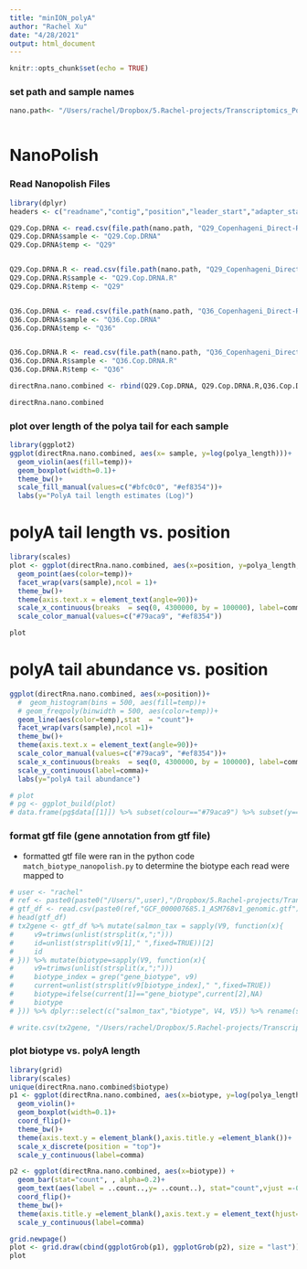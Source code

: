 ```yaml
---
title: "minION_polyA"
author: "Rachel Xu"
date: "4/28/2021"
output: html_document
---
```


```r
knitr::opts_chunk$set(echo = TRUE)
```

### set path and sample names
```r

nano.path<- "/Users/rachel/Dropbox/5.Rachel-projects/Transcriptomics_PolyATail/polyAtail/nanopolish_output"



```

# NanoPolish

### Read Nanopolish Files 
```r
library(dplyr)
headers <- c("readname","contig","position","leader_start","adapter_start","polya_start","transcript_start","read_rate","polya_length","qc_tag","biotype")

Q29.Cop.DRNA <- read.csv(file.path(nano.path, "Q29_Copenhageni_Direct-RNA_FAST5_Pass.nanopolish.polyA.pass_only.biotypeAnnotated.tsv"),sep = "\t", col.names =headers)
Q29.Cop.DRNA$sample <- "Q29.Cop.DRNA"
Q29.Cop.DRNA$temp <- "Q29"


Q29.Cop.DRNA.R <- read.csv(file.path(nano.path, "Q29_Copenhageni_Direct-RNA_Repeat_FAST5_Pass.nanopolish.polyA.pass_only.biotypeAnnotated.tsv"),sep = "\t", col.names =headers)
Q29.Cop.DRNA.R$sample <- "Q29.Cop.DRNA.R"
Q29.Cop.DRNA.R$temp <- "Q29"


Q36.Cop.DRNA <- read.csv(file.path(nano.path, "Q36_Copenhageni_Direct-RNA_FAST5_Pass.nanopolish.polyA.pass_only.biotypeAnnotated.tsv"),sep = "\t", col.names =headers)
Q36.Cop.DRNA$sample <- "Q36.Cop.DRNA"
Q36.Cop.DRNA$temp <- "Q36"


Q36.Cop.DRNA.R <- read.csv(file.path(nano.path, "Q36_Copenhageni_Direct-RNA_Repeat_FAST5_Pass.nanopolish.polyA.pass_only.biotypeAnnotated.tsv"),sep = "\t", col.names =headers)
Q36.Cop.DRNA.R$sample <- "Q36.Cop.DRNA.R"
Q36.Cop.DRNA.R$temp <- "Q36"

directRna.nano.combined <- rbind(Q29.Cop.DRNA, Q29.Cop.DRNA.R,Q36.Cop.DRNA,Q36.Cop.DRNA.R)

directRna.nano.combined
```


### plot over length of the polya tail for each sample
```r
library(ggplot2)
ggplot(directRna.nano.combined, aes(x= sample, y=log(polya_length)))+
  geom_violin(aes(fill=temp))+
  geom_boxplot(width=0.1)+
  theme_bw()+
  scale_fill_manual(values=c("#bfc0c0", "#ef8354"))+
  labs(y="PolyA tail length estimates (Log)")
```

# polyA tail length vs. position
```r
library(scales)
plot <- ggplot(directRna.nano.combined, aes(x=position, y=polya_length, group=temp))+
  geom_point(aes(color=temp))+
  facet_wrap(vars(sample),ncol = 1)+
  theme_bw()+
  theme(axis.text.x = element_text(angle=90))+
  scale_x_continuous(breaks  = seq(0, 4300000, by = 100000), label=comma)+
  scale_color_manual(values=c("#79aca9", "#ef8354"))

plot
```

# polyA tail abundance vs. position
```r
ggplot(directRna.nano.combined, aes(x=position))+
  #  geom_histogram(bins = 500, aes(fill=temp))+
  # geom_freqpoly(binwidth = 500, aes(color=temp))+
  geom_line(aes(color=temp),stat  = "count")+
  facet_wrap(vars(sample),ncol =1)+
  theme_bw()+
  theme(axis.text.x = element_text(angle=90))+
  scale_color_manual(values=c("#79aca9", "#ef8354"))+
  scale_x_continuous(breaks  = seq(0, 4300000, by = 100000), label=comma)+
  scale_y_continuous(label=comma)+
  labs(y="polyA tail abundance")

# plot
# pg <- ggplot_build(plot)
# data.frame(pg$data[[1]]) %>% subset(colour=="#79aca9") %>% subset(y==max(y))

```
### format gtf file (gene annotation from gtf file)
- formatted gtf file were ran in the python code ```match_biotype_nanopolish.py``` to determine the biotype each read were mapped to
```r
# user <- "rachel"
# ref <- paste0(paste0("/Users/",user),"/Dropbox/5.Rachel-projects/Transcriptomics_PolyATail/quant_results/reference/")
# gtf_df <- read.csv(paste0(ref,"GCF_000007685.1_ASM768v1_genomic.gtf"),skip=5,sep=c("\t"),header = FALSE) %>% subset(V3 == "gene")
# head(gtf_df)
# tx2gene <- gtf_df %>% mutate(salmon_tax = sapply(V9, function(x){
#     v9=trimws(unlist(strsplit(x,";")))
#     id=unlist(strsplit(v9[1]," ",fixed=TRUE))[2]
#     id
# })) %>% mutate(biotype=sapply(V9, function(x){
#     v9=trimws(unlist(strsplit(x,";")))
#     biotype_index = grep("gene_biotype", v9)
#     current=unlist(strsplit(v9[biotype_index]," ",fixed=TRUE))
#     biotype=ifelse(current[1]=="gene_biotype",current[2],NA)
#     biotype
# })) %>% dplyr::select(c("salmon_tax","biotype", V4, V5)) %>% rename(start=V4, end=V5)

# write.csv(tx2gene, "/Users/rachel/Dropbox/5.Rachel-projects/Transcriptomics_PolyATail/polyAtail/biotype_position.csv", quote = FALSE, row.names = FALSE)
```

### plot biotype vs. polyA length
```r
library(grid)
library(scales)
unique(directRna.nano.combined$biotype)
p1 <- ggplot(directRna.nano.combined, aes(x=biotype, y=log(polya_length)))+
  geom_violin()+
  geom_boxplot(width=0.1)+
  coord_flip()+
  theme_bw()+
  theme(axis.text.y = element_blank(),axis.title.y =element_blank())+
  scale_x_discrete(position = "top")+
  scale_y_continuous(label=comma)

p2 <- ggplot(directRna.nano.combined, aes(x=biotype)) +
  geom_bar(stat="count", , alpha=0.2)+
  geom_text(aes(label = ..count..,y= ..count..), stat="count",vjust =-0.5,size=3)+
  coord_flip()+
  theme_bw()+
  theme(axis.title.y =element_blank(),axis.text.y = element_text(hjust=0.5),legend.position = "none")+
  scale_y_continuous(label=comma)

grid.newpage()
plot <- grid.draw(cbind(ggplotGrob(p1), ggplotGrob(p2), size = "last"))
plot

```

